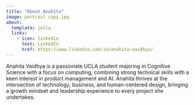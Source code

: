 ```yaml
---
title: "About Anahita"
image: portrait copy.jpg
about:
  template: jolla
  links:
    - icon: linkedin
      text: LinkedIn
      href: https://www.linkedin.com/in/anahita-vaidhya/
---
```


Anahita Vaidhya is a passionate UCLA student majoring in Cognitive Science with a focus on computing, combining 
strong technical skills with a keen interest in product management and AI. Anahita thrives at the intersection of 
technology, business, and human-centered design, bringing a growth mindset and leadership experience to every project 
she undertakes.
